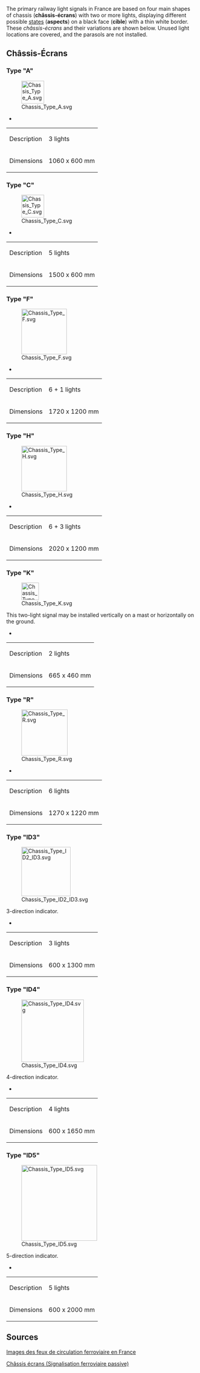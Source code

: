 <!-- https://wiki.openstreetmap.org/wiki/OpenRailwayMap/Tagging_in_France/Shapes -->

The primary railway light signals in France are based on four main shapes of chassis ('''châssis-écrans''') with two or more lights, displaying different possible [[OpenRailwayMap/Tagging in France/States|states]] ('''aspects''') on a black face ('''cible''') with a thin white border. These ''châssis-écrans'' and their variations are shown below. Unused light locations are covered, and the parasols are not installed.

== Châssis-Écrans ==

=== Type "A" ===

[[File:Chassis Type A.svg|frameless|60px]]

* {{Tag|railway:signal:main:shape|FR:A}}

{| class="wikitable"
|+
|Description
|3 lights 
|-
|Dimensions
| 1060 x 600 mm 
|}

===Type "C"===

[[File:Chassis Type C.svg|frameless|60px]]

* {{Tag|railway:signal:main:shape|FR:C}}

{| class="wikitable"
|+
|Description
|5 lights
|-
| Dimensions
|1500 x 600 mm
|}

===Type "F"===

[[File:Chassis Type F.svg|frameless|120px]]

* {{Tag|railway:signal:main:shape|FR:F}}

{| class="wikitable"
|+
|Description
|6 + 1 lights
|-
|Dimensions
|1720 x 1200 mm
|}

===Type "H"===

[[File:Chassis Type H.svg|frameless|120px]]

* {{Tag|railway:signal:main:shape|FR:H}}

{| class="wikitable"
|+
|Description
|6 + 3 lights
|-
|Dimensions
|2020 x 1200 mm
|}

===Type "K"===

[[File:Chassis Type K.svg|frameless|46px]]

This two-light signal may be installed vertically on a mast or horizontally on the ground.

* {{Tag|railway:signal:shunting:shape|FR:K}}

{| class="wikitable"
|+
|Description
|2 lights
|-
|Dimensions
|665 x 460 mm
|}

===Type "R"===

[[File:Chassis Type R.svg|frameless|122px]]

* {{Tag|railway:signal:distant:shape|FR:R}}

{| class="wikitable"
|+
|Description
|6 lights
|-
|Dimensions
|1270 x 1220 mm
|}

===Type "ID3"===

[[File:Chassis Type ID2 ID3.svg|frameless|130px]]

3-direction indicator.

* {{Tag|railway:signal:distant:shape|FR:ID3}}

{| class="wikitable"
|+
|Description
|3 lights
|-
|Dimensions
|600 x 1300 mm
|}

===Type "ID4"===
[[File:Chassis Type ID4.svg|frameless|165px]]

4-direction indicator.

* {{Tag|railway:signal:distant:shape|FR:ID4}}

{| class="wikitable"
|+
|Description
|4 lights
|-
|Dimensions
|600 x 1650 mm
|}

===Type "ID5"===
[[File:Chassis Type ID5.svg|frameless|200px]]

5-direction indicator.

* {{Tag|railway:signal:distant:shape|FR:ID5}}

{| class="wikitable"
|+
|Description
|5 lights
|-
|Dimensions
|600 x 2000 mm
|}

==Sources==
[https://ressources.data.sncf.com/explore/dataset/images-des-feux-de-circulation-ferroviaire-en-france Images des feux de circulation ferroviaire en France]

[http://www.groupe-pierman.com/nos-produits/equipements-ferroviaires/chassis-ecrans-signalisation-ferroviaire-passive-3/ Châssis écrans (Signalisation ferroviaire passive)]
